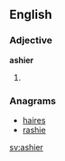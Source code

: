 ==English==

===Adjective===
'''ashier'''

# {{en-comparative of|ashy}}

===Anagrams===
* [[haires#English|haires]]
* [[rashie#English|rashie]]

[[sv:ashier]]